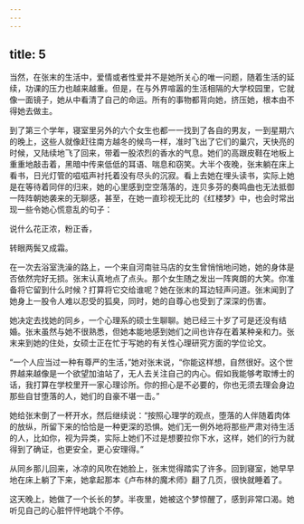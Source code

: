 ```yaml
---
---
---
```

title: 5
---



当然，在张末的生活中，爱情或者性爱并不是她所关心的唯一问题，随着生活的延续，功课的压力也越来越重。但是，在与外界喧嚣的生活相隔的大学校园里，它就像一面镜子，她从中看清了自己的命运。所有的事物都背向她，挤压她，根本由不得她去做主。

到了第三个学年，寝室里另外的六个女生也都一一找到了各自的男友，一到星期六的晚上，这些人就像赶往南方越冬的候鸟一样，准时飞出了它们的巢穴，天快亮的时候，又陆续地飞了回来，带着一股浓烈的香水的气息。她们的高跟皮鞋在地板上重重地敲击着，黑暗中传来低低的耳语、喘息和窃笑。大半个夜晚，张末躺在床上看书，日光灯管的嗞嗞声衬托着没有尽头的沉寂。看上去她在埋头读书，实际上她是在等待着同伴的归来，她的心里感到空空落落的，连贝多芬的奏鸣曲也无法抵御一阵阵朝她袭来的无聊感，甚至，在她一直珍视无比的《红楼梦》中，也会时常出现一些令她心慌意乱的句子：

说什么花正浓，粉正香，

转眼两鬓又成霜。

在一次去浴室洗澡的路上，一个来自河南驻马店的女生曾悄悄地问她，她的身体是否依然完好无损。张末认真地点了点头。那个女生随之发出一阵爽朗的大笑。你准备将它留到什么时候？打算将它交给谁呢？她在张末的耳边轻声问道。张末闻到了她身上一股令人难以忍受的狐臭，同时，她的自尊心也受到了深深的伤害。

她决定去找她的同乡，一个心理系的硕士生聊聊。她已经三十岁了可是还没有结婚。张末虽然与她不很熟悉，但她本能地感到她们之间也许存在着某种亲和力。张末来到她的住处，女硕士正在忙于写她的有关性心理研究方面的学位论文。

“一个人应当过一种有尊严的生活，”她对张末说，“你能这样想，自然很好。这个世界越来越像是一个欲望加油站了，无人去关注自己的内心。假如我能够考取博士的话，我打算在学校里开一家心理诊所。你的担心是不必要的，你也无须去理会身边那些自甘堕落的人，她们的自豪不堪一击。”

她给张末倒了一杯开水，然后继续说：“按照心理学的观点，堕落的人伴随着肉体的放纵，所留下来的恰恰是一种更深的恐惧。她们无一例外地将那些严肃对待生活的人，比如你，视为异类，实际上她们不过是想要拉你下水，这样，她们的行为就得到了确证，也更安全，更心安理得。”

从同乡那儿回来，冰凉的风吹在她脸上，张末觉得踏实了许多。回到寝室，她早早地在床上躺了下来，她拿起那本《卢布林的魔术师》翻了几页，很快就睡着了。

这天晚上，她做了一个长长的梦。半夜里，她被这个梦惊醒了，感到非常口渴。她听见自己的心脏怦怦地跳个不停。
